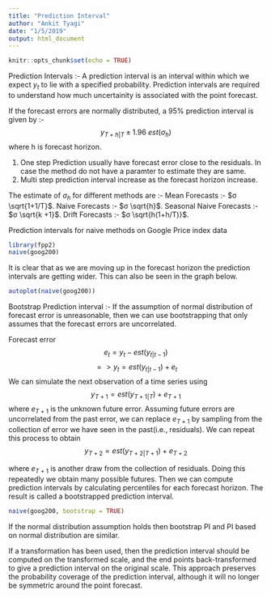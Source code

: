 ```yaml
---
title: "Prediction Interval"
author: "Ankit Tyagi"
date: "1/5/2019"
output: html_document
---
```


```r
knitr::opts_chunk$set(echo = TRUE)
```

Prediction Intervals :-
A prediction interval is an interval within which we expect $y_t$ to lie with a specified probability. Prediction intervals are required to understand how much uncertainity is associated with the point forecast.

If the forecast errors are normally distributed, a 95% prediction interval is given by :-
$$y_{T+h|T} \pm 1.96\ est(σ_{h})$$
where h is forecast horizon.

1. One step Prediction usually have forecast error close to the residuals. In case the method do not have a paramter to estimate they are same.
2. Multi step prediction interval increase as the forecast horizon increase.

The estimate of $σ_{h}$ for different methods are :-
Mean Forecasts :- $σ \sqrt{1+1/T}$.
Naive Forecasts :- $σ \sqrt{h}$.
Seasonal Naive Forecasts :- $σ \sqrt{k +1}$.
Drift Forecasts :- $σ \sqrt{h(1+h/T)}$.

Prediction intervals for naive methods on Google Price index data
```r
library(fpp2)
naive(goog200)
```

It is clear that as we are moving up in the forecast horizon the prediction intervals are getting wider. This can also be seen in the graph below.
```r
autoplot(naive(goog200))
```

Bootstrap Prediction interval :- If the assumption of normal distribution of forecast error is  unreasonable, then we can use bootstrapping that only assumes that the forecast errors are uncorrelated.

Forecast error 
$$e_t = y_t - est(y_{t|t-1})$$
$$=> y_t = est(y_{t|t-1}) + e_t$$
We can simulate the next observation of a time series using 
$$y_{T+1} = est(y_{T+1|T}) + e_{T+1}$$
where $e_{T+1}$ is the unknown future error.
Assuming future errors are uncorrelated from the past error, we can replace $e_{T+1}$  by sampling from the collection of error we have seen in the past(i.e., residuals). We can repeat this process to obtain 
$$y_{T+2} = est(y_{T+2|T+1}) + e_{T+2}$$

where $e_{T+1}$ is another draw from the collection of residuals.
Doing this repeatedly we obtain many possible futures. Then we can compute prediction intervals by calculating percentiles for each forecast horizon. The result is called a bootstrapped prediction interval.

```r
naive(goog200, bootstrap = TRUE)
```

If the normal distribution assumption holds then bootstrap PI and PI based on normal distribution are similar.

If a transformation has been used, then the prediction interval should be computed on the transformed scale, and the end points back-transformed to give a prediction interval on the original scale. This approach preserves the probability coverage of the prediction interval, although it will no longer be symmetric around the point forecast.
